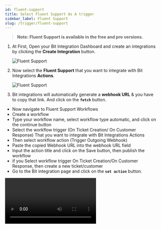 ```yaml
---
id: fluent-support
title: Select Fluent Support As A trigger
sidebar_label: Fluent Support
slug: /trigger/fluent-support
---
```



> **Note: Fluent Support is available in the free and pro versions.**

1. At First, Open your Bit Integration Dashboard and create an integrations by clicking the **Create Integration** button.

   <Image src="trigger/_create-integrations" alt="Fluent Support" w="1020" h="350" />

2. Now select the **Fluent Support** that you want to integrate with Bit Integrations **Actions**.

   <Image src="trigger/fluent-support/select-trigger" alt="Fluent Support" w="1020" h="350" />

3.	Bit integrations will automatically generate a **webhook URL** & you have to copy that link. And click on the **`fetch`** button. 
   -	Now navigate to Fluent Support Workflows
   -	Create a workflow
   - Type your workflow name, select workflow type automatic, and click on the continue button
   -	Select the workflow trigger (On Ticket Creation/ On Customer Response) That you want to integrate with Bit Integrations Actions
   -	Then select workflow action (Trigger Outgoing Webhook) 
   -	Paste the copied Webhook URL into the webhook URL field
   -	Input the action title and click on the Save button, then publish the workflow
   -	if you Select workflow trigger On Ticket Creation/On Customer Response, then create a new ticket/customer
   -	Go to the Bit integration page and click on the **`set action`** button.

   <Video src="fluent-support-fetch-data" alt="Fluent Support" w="1020" h="350" />
   
> **Note:** Do not copy the webhook URL until the Fetch button is activated.
> **Note: You must install the `Fluent Support pro` plugin to set workflow in Fluent Support.**

<br/>

:::info
  After completing these steps, the **Actions** list will appear, and select the action you want to integrate with your selected **Trigger**. Now you have to **authorize** the Action. To know more about authorization, Go to **Actions** from the left side menu and select the Action you want to integrate with your chosen trigger.
:::

<Feedback/>